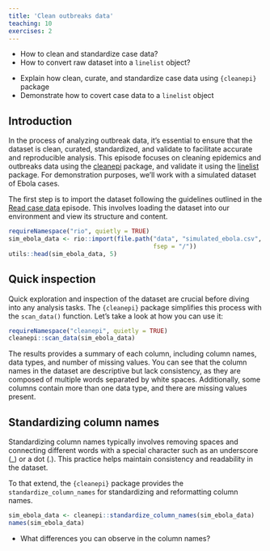 ```yaml
---
title: 'Clean outbreaks data'
teaching: 10
exercises: 2
---
```


:::::::::::::::::::::::::::::::::::::: questions 

- How to clean and standardize case data?
- How to convert raw dataset into a `linelist` object?

::::::::::::::::::::::::::::::::::::::::::::::::

::::::::::::::::::::::::::::::::::::: objectives

- Explain how clean, curate, and standardize case data using `{cleanepi}` package
- Demonstrate how to covert case data to a `linelist` object 

::::::::::::::::::::::::::::::::::::::::::::::::

## Introduction
In the process of analyzing outbreak data, it's essential to ensure that the dataset is clean, curated,  standardized, and validate to facilitate accurate and reproducible analysis. This episode focuses on cleaning epidemics and outbreaks  data using the [cleanepi](https://epiverse-trace.github.io/cleanepi/) package, and validate it using the [linelist](https://epiverse-trace.github.io/linelist/) package. For demonstration purposes, we'll work with a simulated dataset of Ebola cases.


The first step is to import the dataset following the guidelines outlined in the [Read case data](../episodes/read-cases.Rmd) episode. This involves loading the dataset into our environment and view its structure and content. 

```r
requireNamespace("rio", quietly = TRUE)
sim_ebola_data <- rio::import(file.path("data", "simulated_ebola.csv",
                                        fsep = "/"))
utils::head(sim_ebola_data, 5)
```

##  Quick inspection
Quick exploration and inspection of the dataset are crucial before diving into any  analysis tasks. The `{cleanepi}` package simplifies this process with the `scan_data()` function. Let's take a look at how you can use it:

```r
requireNamespace("cleanepi", quietly = TRUE)
cleanepi::scan_data(sim_ebola_data)
```


The results provides a summary of each column, including column names, data types, and number of missing values.  You can see that the column names in the dataset are descriptive but lack consistency, as they are composed of multiple words separated by white spaces. Additionally, some columns contain more than one data type, and there are missing values present.

## Standardizing column names

Standardizing column names typically involves removing spaces and connecting different words with a special character such as an underscore (_) or a dot (.). This practice helps maintain consistency and readability in the dataset.

To that extend, the `{cleanepi}` package provides the `standardize_column_names`  for standardizing and reformatting column names. 
```r
sim_ebola_data <- cleanepi::standardize_column_names(sim_ebola_data)
names(sim_ebola_data)
```

::::::::::::::::::::::::::::::::::::: challenge 

- What differences you can observe in the column names?

::::::::::::::::::::::::::::::::::::::::::::::::
